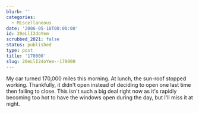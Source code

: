 ```yaml
---
blurb: ''
categories:
  - Miscellaneous
date: '2006-05-18T00:00:00'
id: 20eLlI2doYem
scrubbed_2021: false
status: published
type: post
title: '170000'
slug: 20eLlI2doYem--170000
---
```


My car turned 170,000 miles this morning. At lunch, the sun-roof
stopped working. Thankfully, it didn't open instead of deciding to
open one last time then failing to close. This isn't such a big
deal right now as it's rapidly becoming too hot to have the windows
open during the day, but I'll miss it at night.
